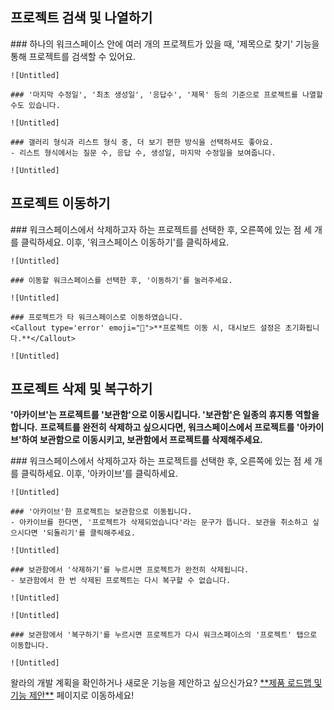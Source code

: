 
## 프로젝트 검색 및 나열하기

<Steps>
    ### 하나의 워크스페이스 안에 여러 개의 프로젝트가 있을 때, '제목으로 찾기' 기능을 통해 프로젝트를 검색할 수 있어요.

    ![Untitled]

    ### '마지막 수정일', '최초 생성일', '응답수', '제목' 등의 기준으로 프로젝트를 나열할 수도 있습니다.

    ![Untitled]

    ### 갤러리 형식과 리스트 형식 중, 더 보기 편한 방식을 선택하셔도 좋아요.
    - 리스트 형식에서는 질문 수, 응답 수, 생성일, 마지막 수정일을 보여줍니다.

    ![Untitled]
</Steps>

## 프로젝트 이동하기

<Steps>
    ### 워크스페이스에서 삭제하고자 하는 프로젝트를 선택한 후, 오른쪽에 있는 점 세 개를 클릭하세요. 이후, '워크스페이스 이동하기'를 클릭하세요.

    ![Untitled]

    ### 이동할 워크스페이스를 선택한 후, '이동하기'를 눌러주세요.

    ![Untitled]

    ### 프로젝트가 타 워크스페이스로 이동하였습니다.
    <Callout type='error' emoji="🚨">**프로젝트 이동 시, 대시보드 설정은 초기화됩니다.**</Callout>

    ![Untitled]

</Steps>

## 프로젝트 삭제 및 복구하기

<Callout type='warning' emoji="⚠️">**'아카이브'는 프로젝트를 '보관함'으로 이동시킵니다. '보관함'은 일종의 휴지통 역할을 합니다.**</Callout>
<Callout type='warning' emoji="⚠️">**프로젝트를 완전히 삭제하고 싶으시다면, 워크스페이스에서 프로젝트를 '아카이브'하여 보관함으로 이동시키고, 보관함에서 프로젝트를 삭제해주세요.**</Callout>

<Steps>
    ### 워크스페이스에서 삭제하고자 하는 프로젝트를 선택한 후, 오른쪽에 있는 점 세 개를 클릭하세요. 이후, '아카이브'를 클릭하세요.

    ![Untitled]

    ### '아카이브'한 프로젝트는 보관함으로 이동됩니다.
    - 아카이브를 한다면, '프로젝트가 삭제되었습니다'라는 문구가 뜹니다. 보관을 취소하고 싶으시다면 '되돌리기'를 클릭해주세요.

    ![Untitled]

    ### 보관함에서 '삭제하기'를 누르시면 프로젝트가 완전히 삭제됩니다.
    - 보관함에서 한 번 삭제된 프로젝트는 다시 복구할 수 없습니다.

    ![Untitled]

    ![Untitled]

    ### 보관함에서 '복구하기'를 누르시면 프로젝트가 다시 워크스페이스의 '프로젝트' 탭으로 이동합니다.

    ![Untitled]

</Steps>

<Callout type='info' emoji="🔔">
    왈라의 개발 계획을 확인하거나 새로운 기능을 제안하고 싶으신가요? <a href='https://app.walla.my/support/featureRequest' target="_blank" rel="noopener noreferrer" style={{textDecoration: 'underline'}}>**제품 로드맵 및 기능 제안**</a> 페이지로 이동하세요!
</Callout>